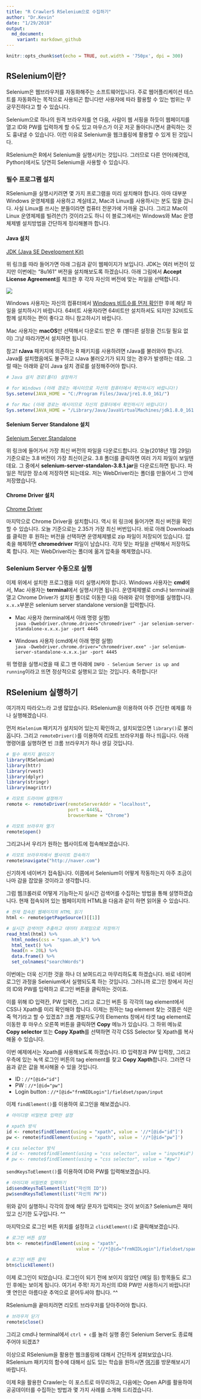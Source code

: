 ```yaml
---
title: "R Crawler5 RSelenium으로 수집하기"
author: "Dr.Kevin"
date: "1/29/2018"
output: 
  md_document:
    variant: markdown_github
---
```


```r
knitr::opts_chunk$set(echo = TRUE, out.width = '750px', dpi = 300)
```

## RSelenium이란?

Selenium은 웹브라우저를 자동화해주는 소프트웨어입니다. 주로 웹어플리케이션 테스트를 자동화하는 목적으로 사용되곤 합니다만 사용자에 따라 활용할 수 있는 범위는 무궁무진하다고 할 수 있습니다.

Selenium으로 하나의 원격 브라우저를 연 다음, 사람이 웹 서핑을 하듯이 웹페이지를 열고 ID와 PW를 입력하게 할 수도 있고 마우스가 이곳 저곳 돌아다니면서 클릭하는 것도 흉내낼 수 있습니다. 이런 이유로 Selenium을 웹크롤링에 활용할 수 있게 된 것입니다. 

RSelenium은 R에서 Selenium을 실행시키는 것입니다. 그러므로 다른 언어(예컨데, Python)에서도 당연히 Selenium을 사용할 수 있습니다. 

### 필수 프로그램 설치

RSelenium을 실행시키려면 몇 가지 프로그램을 미리 설치해야 합니다. 아마 대부분 Windows 운영체제를 사용하고 계실테고, Mac과 Linux를 사용하시는 분도 많을 겁니다. 사실 Linux를 쓰시는 분들이라면 컴퓨터 전문가에 가까울 겁니다. 그리고 Mac이 Linux 운영체제를 빌려쓴(?) 것이라고도 하니 이 블로그에서는 Windows와 Mac 운영체제별 설치방법을 간단하게 정리해볼까 합니다. 

#### Java 설치 

[JDK (Java SE Development Kit)](http://www.oracle.com/technetwork/java/javase/downloads/jdk8-downloads-2133151.html)

위 링크를 따라 들어가면 아래 그림과 같이 웹페이지가 보입니다. JDK는 여러 버전이 있지만 이번에는 "8u161" 버전을 설치해보도록 하겠습니다. 아래 그림에서 **Accept License Agreement**를 체크한 후 각자 자신의 버전에 맞는 파일을 선택합니다. 

![](https://github.com/MrKevinNa/MrKevinNa.github.io/blob/master/images/Webpage%20for%20JDK.png?raw=true)

Windows 사용자는 자신의 컴퓨터에서 [Windows 비트수를 먼저 확인](https://support.microsoft.com/ko-kr/help/13443/windows-which-operating-system)한 후에 해당 파일을 설치하시기 바랍니다. 64비트 사용자라면 64비트만 설치하셔도 되지만 32비트도 함께 설치하는 편이 좋다고 하니 참고하시기 바랍니다. 

Mac 사용자는 **macOS**만 선택해서 다운로드 받은 후 (별다른 설정을 건드릴 필요 없이) 그냥 따라가면서 설치하면 됩니다. 

참고! **rJava** 패키지에 의존하는 R 패키지를 사용하려면 rJava를 불러와야 합니다. Java를 설치했음에도 불구하고 rJava 불러오기가 되지 않는 경우가 발생하는 데요. 그럴 때는 아래와 같이 Java 설치 경로를 설정해주어야 합니다.

```r
# Java 설치 경로(폴더) 설정하기 

# for Windows (아래 경로는 예시이므로 자신의 컴퓨터에서 확인하시기 바랍니다!)
Sys.setenv(JAVA_HOME = "C:/Program Files/Java/jre1.8.0_161/")

# for Mac (아래 경로는 예시이므로 자신의 컴퓨터에서 확인하시기 바랍니다!)
Sys.setenv(JAVA_HOME = "/Library/Java/JavaVirtualMachines/jdk1.8.0_161.jdk/Contents/Home/jre")
```

#### Selenium Server Standalone 설치

[Selenium Server Standalone](http://selenium-release.storage.googleapis.com/index.html)

위 링크에 들어가서 가장 최신 버전의 파일을 다운로드합니다. 오늘(2018년 1월 29일) 기준으로는 3.8 버전이 가장 최신이군요. 3.8 폴더를 클릭하면 여러 가지 파일이 보일텐데요. 그 중에서 **selenium-server-standalon-3.8.1.jar**을 다운로드하면 됩니다. 파일은 적당한 장소에 저장하면 되는데요. 저는 WebDriver라는 폴더를 만들어서 그 안에 저장했습니다. 

#### Chrome Driver 설치

[Chrome Driver](https://sites.google.com/a/chromium.org/chromedriver/)

마지막으로 Chrome Driver을 설치합니다. 역시 위 링크에 들어가면 최신 버전을 확인할 수 있습니다. 오늘 기준으로는 2.35가 가장 최신 버번입니다. 바로 아래 Downloads를 클릭한 후 원하는 버전을 선택하면 운영체제별로 zip 파일이 저장되어 있습니다. 압축을 해제하면 **chromedriver** 파일이 남습니다. 각자 맞는 파일을 선택해서 저장하도록 합니다. 저는 WebDriver라는 폴더에 옮겨 압축을 해제했습니다.

### Selenium Server 수동으로 실행

이제 위에서 설치한 프로그램을 미리 실행시켜야 합니다. Windows 사용자는 **cmd**에서, Mac 사용자는 **terminal**에서 실행시키면 됩니다. 운영체제별로 cmd나 terminal을 열고 Chrome Driver가 설치된 폴더로 이동한 다음 아래와 같이 명령어를 실행합니다. `x.x.x`부분은 selenium server standalone version을 입력합니다.

  - Mac 사용자 (terminal에서 아래 명령 실행)  
  `java -Dwebdriver.chrome.driver="chromedriver" -jar selenium-server-standalone-x.x.x.jar -port 4445`
  
  - Windows 사용자 (cmd에서 아래 명령 실행)  
  `java -Dwebdriver.chrome.driver="chromedriver.exe" -jar selenium-server-standalone-x.x.x.jar -port 4445`

위 명령을 실행시켰을 때 로그 맨 아래에 `INFO - Selenium Server is up and running`이라고 뜨면 정상적으로 실행되고 있는 것입니다. 축하합니다! 

## RSelenium 실행하기

여기까지 따라오느라 고생 많았습니다. RSelenium을 이용하여 아주 간단한 예제를 하나 실행해겠습니다. 

먼저 `RSelenium` 패키지가 설치되어 있는지 확인하고, 설치되었으면 `library()`로 불러옵니다. 그리고 `remoteDriver()`를 이용하여 리모트 브라우저를 하나 띄웁니다. 아래 명령어를 실행하면 빈 크롬 브라우저가 하나 생길 것입니다. 

```r
# 필수 패키지 불러오기
library(RSelenium)
library(httr)
library(rvest)
library(dplyr)
library(stringr)
library(magrittr)

# 리모트 드라이버 설정하기
remote <- remoteDriver(remoteServerAddr = "localhost",
                       port = 4445L,
                       browserName = "Chrome")

# 리모트 브라우저 열기
remote$open()
```

그리고나서 우리가 원하는 웹사이트에 접속해보겠습니다.

```r
# 리모트 브라우저에서 웹사이트 접속하기
remote$navigate("http://naver.com")
```

신기하게 네이버가 접속됩니다. 이쯤에서 Selenium이 어떻게 작동하는지 아주 조금이나마 감을 잡았을 것이라고 생각합니다. 

그럼 웹크롤러로 어떻게 기능하는지 실시간 검색어를 수집하는 방법을 통해 설명하겠습니다. 현재 접속되어 있는 웹페이지의 HTML을 다음과 같이 하면 읽어올 수 있습니다. 

```r
# 현재 접속된 웹페이지의 HTML 읽기
html <- remote$getPageSource()[[1]]

# 실시간 검색어만 추출하고 데이터 프레임으로 저장하기
read_html(html) %>% 
  html_nodes(css = "span.ah_k") %>% 
  html_text() %>% 
  head(n = 20L) %>% 
  data.frame() %>% 
  set_colnames("searchWords")
```

이번에는 더욱 신기한 것을 하나 더 보여드리고 마무리하도록 하겠습니다. 바로 네이버 로그인 과정을 Selenium에서 실행되도록 하는 것입니다. 그러니까 로그인 창에서 자신의 ID와 PW를 입력하고 로그인 버튼을 클릭하는 것이죠.

이를 위해 ID 입력칸, PW 입력칸, 그리고 로그인 버튼 등 각각의 tag element에서 CSS나 Xpath를 미리 확인해야 합니다. 이제는 원하는 tag element 찾는 것쯤은 식은 죽 먹기라고 할 수 있겠죠? 크롬 개발자도구의 Elements 창에서 타겟 tag element로 이동한 후 마우스 오른쪽 버튼을 클릭하면 **Copy** 메뉴가 있습니다. 그 하위 메뉴로 **Copy selector** 또는 **Copy Xpath**를 선택하면 각각 CSS Selector 및 Xpath를 복사해올 수 있습니다.

이번 예제에서는 Xpath를 사용해보도록 하겠습니다. ID 입력창과 PW 입력창, 그리고 우측에 있는 녹색 로그인 버튼의 tag element를 찾고 **Copy Xapth**합니다. 그러면 다음과 같은 값을 복사해올 수 있을 것입니다. 

  - ID : `//*[@id="id"]`
  - PW : `//*[@id="pw"]`
  - Login button : `//*[@id="frmNIDLogin"]/fieldset/span/input`

이제 `findElement()`를 이용하여 로그인을 해보겠습니다. 

```r
# 아이디랑 비밀번호 입력란 설정

# xpath 방식
id <- remote$findElement(using = "xpath", value = '//*[@id="id"]')
pw <- remote$findElement(using = "xpath", value = '//*[@id="pw"]')

# css selector 방식
# id <- remote$findElement(using = "css selector", value = "input#id")
# pw <- remote$findElement(using = "css selector", value = "#pw")
```

`sendKeysToElement()`를 이용하여 ID와 PW를 입력해보겠습니다.

```r
# 아이디와 비밀번호 입력하기 
id$sendKeysToElement(list("자신의 ID"))
pw$sendKeysToElement(list("자신의 PW"))
```

위와 같이 실행하니 각각의 창에 해당 문자가 입력되는 것이 보이죠? Selenium은 재미있고 신기한 도구입니다. ^^

마지막으로 로그인 버튼 위치를 설정하고 `clickElement()`로 클릭해보겠습니다. 

```r
# 로그인 버튼 설정
btn <- remote$findElement(using = "xpath", 
                          value = '//*[@id="frmNIDLogin"]/fieldset/span/input')

# 로그인 버튼 클릭
btn$clickElement()
```

이제 로그인이 되었습니다. 로그인이 되기 전에 보이지 않았던 (메일 등) 항목들도 로그인 후에는 보이게 됩니다. 여기서 주목! 자기 자신의 ID와 PW만 사용하시기 바랍니다! 옛 연인은 아름다운 추억으로 묻어두셔야 합니다. ^^

RSelenium을 끝마치려면 리모트 브라우저를 닫아주어야 합니다. 

```r
# 브라우저 닫기
remote$close()
```

그리고 cmd나 terminal에서 `ctrl + c`를 눌러 실행 중인 Selenium Server도 종료해주어야 되겠죠? 

이상으로 RSelenium을 활용한 웹크롤링에 대해서 간단하게 살펴보았습니다. RSelenium 패키지의 함수에 대해서 심도 있는 학습을 원하시면 [여기](http://www.computerworld.com/article/2971265/application-development/how-to-drive-a-web-browser-with-r-and-rselenium.html)를 방문해보시기 바랍니다. 

이제 R을 활용한 Crawler는 이 포스트로 마무리하고, 다음에는 Open API를 활용하여 공공데이터를 수집하는 방법과 몇 가지 사례를 소개해 드리겠습니다.
